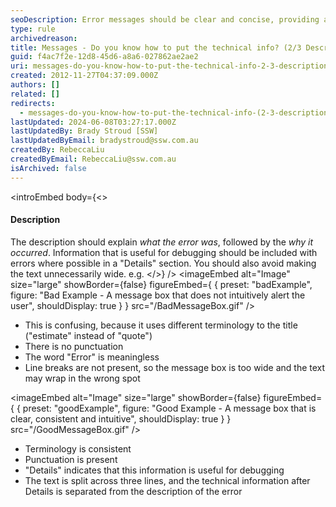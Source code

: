```yaml
---
seoDescription: Error messages should be clear and concise, providing a brief explanation of what went wrong along with helpful details for debugging.
type: rule
archivedreason:
title: Messages - Do you know how to put the technical info? (2/3 Description)
guid: f4ac7f2e-12d8-45d6-a8a6-027862ae2ae2
uri: messages-do-you-know-how-to-put-the-technical-info-2-3-description
created: 2012-11-27T04:37:09.000Z
authors: []
related: []
redirects:
  - messages-do-you-know-how-to-put-the-technical-info-(2-3-description)
lastUpdated: 2024-06-08T03:27:17.000Z
lastUpdatedBy: Brady Stroud [SSW]
lastUpdatedByEmail: bradystroud@ssw.com.au
createdBy: RebeccaLiu
createdByEmail: RebeccaLiu@ssw.com.au
isArchived: false
---
```


<introEmbed
  body={<>
#### Description

The description should explain _what the error was_, followed by the _why it occurred_. Information that is useful for debugging should be included with errors where possible in a "Details" section. You should also avoid making the text unnecessarily wide. e.g.
  </>}
/>
<imageEmbed
  alt="Image"
  size="large"
  showBorder={false}
  figureEmbed={ {
    preset: "badExample",
    figure: "Bad Example - A message box that does not intuitively alert the user",
    shouldDisplay: true
  } }
  src="/BadMessageBox.gif"
/>

- This is confusing, because it uses different terminology to the title ("estimate" instead of "quote")
- There is no punctuation
- The word "Error" is meaningless
- Line breaks are not present, so the message box is too wide and the text may wrap in the wrong spot

<imageEmbed
  alt="Image"
  size="large"
  showBorder={false}
  figureEmbed={ {
    preset: "goodExample",
    figure: "Good Example - A message box that is clear, consistent and intuitive",
    shouldDisplay: true
  } }
  src="/GoodMessageBox.gif"
/>

- Terminology is consistent
- Punctuation is present
- "Details" indicates that this information is useful for debugging
- The text is split across three lines, and the technical information after Details is separated from the description of the error
